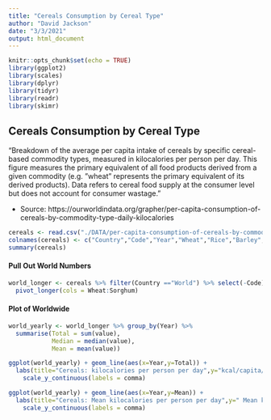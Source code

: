 ```yaml
---
title: "Cereals Consumption by Cereal Type"
author: "David Jackson"
date: "3/3/2021"
output: html_document
---
```


```r
knitr::opts_chunk$set(echo = TRUE)
library(ggplot2)
library(scales)
library(dplyr)
library(tidyr)
library(readr)
library(skimr)
```

## Cereals Consumption by Cereal Type
"Breakdown of the average per capita intake of cereals by specific cereal-based commodity types,
measured in kilocalories per person per day. This figure measures the primary equivalent of all food
products derived from a given commodity (e.g. "wheat" represents the primary equivalent of its derived
products). Data refers to cereal food supply at the consumer level but does not account for consumer
wastage."

* Source: https://ourworldindata.org/grapher/per-capita-consumption-of-cereals-by-commodity-type-daily-kilocalories

```r
cereals <- read.csv("./DATA/per-capita-consumption-of-cereals-by-commodity-type-daily-kilocalories.csv") 
colnames(cereals) <- c("Country","Code","Year","Wheat","Rice","Barley","Maize","Rye","Oats","Sorghum")
summary(cereals)
```

#### Pull Out World Numbers

```r
world_longer <- cereals %>% filter(Country =="World") %>% select(-Code) %>%
  pivot_longer(cols = Wheat:Sorghum)
```

#### Plot of Worldwide 

```r
world_yearly <- world_longer %>% group_by(Year) %>%
  summarise(Total = sum(value),
            Median = median(value),
            Mean = mean(value))
```
```r
ggplot(world_yearly) + geom_line(aes(x=Year,y=Total)) +
  labs(title="Cereals: kilocalories per person per day",y="kcal/capita/day") + 
    scale_y_continuous(labels = comma)
```
```r
ggplot(world_yearly) + geom_line(aes(x=Year,y=Mean)) +
  labs(title="Cereals: Mean kilocalories per person per day",y=" Mean kcal/capita/day") + 
    scale_y_continuous(labels = comma)
```
